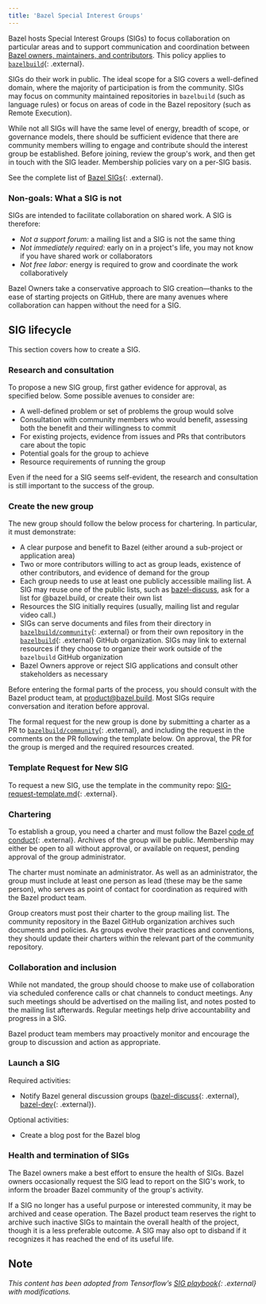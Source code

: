 ```yaml
---
title: 'Bazel Special Interest Groups'
---
```


Bazel hosts Special Interest Groups (SIGs) to focus collaboration on particular
areas and to support communication and coordination between [Bazel owners,
maintainers, and contributors](/contribute/policy). This policy
applies to [`bazelbuild`](http://github.com/bazelbuild){: .external}.

SIGs do their work in public. The ideal scope for a SIG covers a well-defined
domain, where the majority of participation is from the community. SIGs may
focus on community maintained repositories in `bazelbuild` (such as language
rules) or focus on areas of code in the Bazel repository (such as Remote
Execution).

While not all SIGs will have the same level of energy, breadth of scope, or
governance models, there should be sufficient evidence that there are community
members willing to engage and contribute should the interest group be
established. Before joining, review the group's work, and then get in touch
with the SIG leader. Membership policies vary on a per-SIG basis.

See the complete list of
[Bazel SIGs](https://github.com/bazelbuild/community/tree/master/sigs){: .external}.

### Non-goals: What a SIG is not

SIGs are intended to facilitate collaboration on shared work. A SIG is
therefore:

-   *Not a support forum:* a mailing list and a SIG is not the same thing
-   *Not immediately required:* early on in a project's life, you may not know
    if you have shared work or collaborators
-   *Not free labor:* energy is required to grow and coordinate the work
    collaboratively

Bazel Owners take a conservative approach to SIG creation—thanks to the ease of
starting projects on GitHub, there are many avenues where collaboration can
happen without the need for a SIG.

## SIG lifecycle

This section covers how to create a SIG.

### Research and consultation

To propose a new SIG group, first gather evidence for approval, as specified
below. Some possible avenues to consider are:

-   A well-defined problem or set of problems the group would solve
-   Consultation with community members who would benefit, assessing both the
    benefit and their willingness to commit
-   For existing projects, evidence from issues and PRs that contributors care
    about the topic
-   Potential goals for the group to achieve
-   Resource requirements of running the group

Even if the need for a SIG seems self-evident, the research and consultation is
still important to the success of the group.

### Create the new group

The new group should follow the below process for chartering. In particular, it
must demonstrate:

-   A clear purpose and benefit to Bazel (either around a sub-project or
    application area)
-   Two or more contributors willing to act as group leads, existence of other
    contributors, and evidence of demand for the group
-   Each group needs to use at least one publicly accessible mailing list. A SIG
    may reuse one of the public lists, such as
    [bazel-discuss](https://groups.google.com/g/bazel-discuss), ask for a list
    for @bazel.build, or create their own list
-   Resources the SIG initially requires (usually, mailing list and regular
    video call.)
-   SIGs can serve documents and files from their directory in
    [`bazelbuild/community`](https://github.com/bazelbuild/community){: .external}
    or from their own repository in the
    [`bazelbuild`](https://github.com/bazelbuild){: .external} GitHub
    organization. SIGs may link to external resources if they choose to organize
    their work outside of the `bazelbuild` GitHub organization
-   Bazel Owners approve or reject SIG applications and consult other
    stakeholders as necessary

Before entering the formal parts of the process, you should consult with
the Bazel product team, at product@bazel.build. Most SIGs require conversation
and iteration before approval.

The formal request for the new group is done by submitting a charter as a PR to
[`bazelbuild/community`](https://github.com/bazelbuild/community){: .external},
and including the request in the comments on the PR following the template
below. On approval, the PR for the group is merged and the required resources
created.

### Template Request for New SIG

To request a new SIG, use the template in the community repo:
[SIG-request-template.md](https://github.com/bazelbuild/community/blob/main/governance/SIG-request-template.md){: .external}.

### Chartering

To establish a group, you need a charter and must follow the Bazel
[code of conduct](https://github.com/bazelbuild/bazel/blob/HEAD/CODE_OF_CONDUCT.md){: .external}.
Archives of the group will be public. Membership may either be open to all
without approval, or available on request, pending approval of the group
administrator.

The charter must nominate an administrator. As well as an administrator, the
group must include at least one person as lead (these may be the same person),
who serves as point of contact for coordination as required with the Bazel
product team.

Group creators must post their charter to the group mailing list. The community
repository in the Bazel GitHub organization archives such documents and
policies. As groups evolve their practices and conventions, they should update
their charters within the relevant part of the community repository.

### Collaboration and inclusion

While not mandated, the group should choose to make use of collaboration
via scheduled conference calls or chat channels to conduct meetings. Any such
meetings should be advertised on the mailing list, and notes posted to the
mailing list afterwards. Regular meetings help drive accountability and progress
in a SIG.

Bazel product team members may proactively monitor and encourage the group to
discussion and action as appropriate.

### Launch a SIG

Required activities:

-   Notify Bazel general discussion groups
    ([bazel-discuss](https://groups.google.com/g/bazel-discuss){: .external},
    [bazel-dev](https://groups.google.com/g/bazel-dev){: .external}).

Optional activities:

-   Create a blog post for the Bazel blog

### Health and termination of SIGs

The Bazel owners make a best effort to ensure the health of SIGs. Bazel owners
occasionally request the SIG lead to report on the SIG's work, to inform the
broader Bazel community of the group's activity.

If a SIG no longer has a useful purpose or interested community, it may be
archived and cease operation. The Bazel product team reserves the right to
archive such inactive SIGs to maintain the overall health of the project,
though it is a less preferable outcome. A SIG may also opt to disband if
it recognizes it has reached the end of its useful life.

## Note

*This content has been adopted from Tensorflow’s
[SIG playbook](https://www.tensorflow.org/community/sig_playbook){: .external}
with modifications.*
